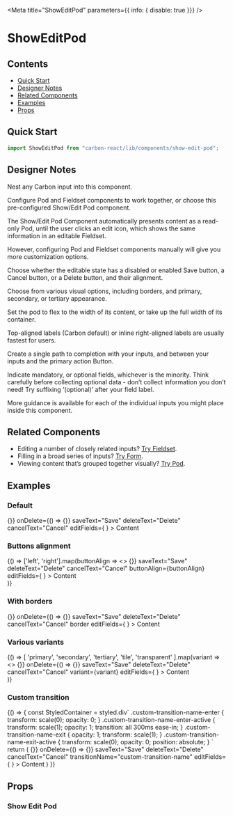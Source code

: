 
<Meta
  title="ShowEditPod"
  parameters={{ info: { disable: true }}}
/>

# ShowEditPod

## Contents
- [Quick Start](#quick-start)
- [Designer Notes](#designer-notes)
- [Related Components](#related-components)
- [Examples](#examples)
- [Props](#props)

## Quick Start
```javascript
import ShowEditPod from "carbon-react/lib/components/show-edit-pod";
```

## Designer Notes
Nest any Carbon input into this component.

Configure Pod and Fieldset components to work together, or choose this pre-configured Show/Edit Pod component.

The Show/Edit Pod Component automatically presents content as a read-only Pod, until the user clicks an edit icon, which shows the same information in an editable Fieldset.

However, configuring Pod and Fieldset components manually will give you more customization options.

Choose whether the editable state has a disabled or enabled Save button, a Cancel button, or a Delete button, and their alignment.

Choose from various visual options, including borders, and primary, secondary, or tertiary appearance.

Set the pod to flex to the width of its content, or take up the full width of its container.

Top-aligned labels (Carbon default) or inline right-aligned labels are usually fastest for users.

Create a single path to completion with your inputs, and between your inputs and the primary action Button.

Indicate mandatory, or optional fields, whichever is the minority. Think carefully before collecting optional data - don’t collect information you don’t need! Try suffixing ‘(optional)’ after your field label.

More guidance is available for each of the individual inputs you might place inside this component.

## Related Components

- Editing a number of closely related inputs? [Try Fieldset](/?path=/docs/design-system-fieldset-address-fieldset-examples--canada "Fieldset").
- Filling in a broad series of inputs? [Try Form](/?path=/docs/design-system-form--default-with-sticky-footer "Form").
- Viewing content that’s grouped together visually? [Try Pod](/?path=/docs/pod--default-story "Pod").

## Examples

### Default

<Preview>
  <Story name="default">
    <ShowEditPod
      title="Title"
      onEdit={() => {}}
      onDelete={() => {}}
      saveText="Save"
      deleteText="Delete"
      cancelText="Cancel"
      editFields={
        <Textbox
          label="Field"
          labelInline
          labelAlign='right'
        />
      }
    >
      <Content title="Content title">
        Content
      </Content>
    </ShowEditPod>
  </Story>
</Preview>

### Buttons alignment

<Preview>
  <Story name="buttons alignment">
    {() => ['left', 'right'].map(buttonAlign =>
      <>
        <ShowEditPod
          title={buttonAlign}
          editing={true}
          onDelete={() => {}}
          saveText="Save"
          deleteText="Delete"
          cancelText="Cancel"
          buttonAlign={buttonAlign}
          editFields={
            <Textbox
              label="Field"
              labelInline
              labelAlign='right'
            />
          }
        >
          <Content title="Content title">
            Content
          </Content>
        </ShowEditPod>
        <div style={{ marginBottom: 24 }}/>
      </>
    )}
  </Story>
</Preview>

### With borders

<Preview>
  <Story name="with borders">
    <ShowEditPod
      title="With borders"
      onEdit={() => {}}
      onDelete={() => {}}
      saveText="Save"
      deleteText="Delete"
      cancelText="Cancel"
      border
      editFields={
        <Textbox
          label="Field"
          labelInline
          labelAlign='right'
        />
      }
    >
      <Content title="Content title">
        Content
      </Content>
    </ShowEditPod>
  </Story>
</Preview>

### Various variants

<Preview>
  <Story name="various variants">
    {() => [
      'primary',
      'secondary',
      'tertiary',
      'tile',
      'transparent'
    ].map(variant =>
      <>
        <ShowEditPod
          title={variant}
          onEdit={() => {}}
          onDelete={() => {}}
          saveText="Save"
          deleteText="Delete"
          cancelText="Cancel"
          variant={variant}
          editFields={
            <Textbox
              label="Field"
              labelInline
              labelAlign='right'
            />
          }
        >
          <Content title="Content title">
            Content
          </Content>
        </ShowEditPod>
        <div style={{ marginBottom: 24 }}/>
      </>
    )}
  </Story>
</Preview>

### Custom transition

<Preview>
  <Story name="custom transition" parameters={{ chromatic: { disable: true }}}>
    {() => {
      const StyledContainer = styled.div`
        .custom-transition-name-enter {
          transform: scale(0);
          opacity: 0;
        }
        .custom-transition-name-enter-active {
          transform: scale(1);
          opacity: 1;
          transition: all 300ms ease-in;
        }
        .custom-transition-name-exit {
          opacity: 1;
          transform: scale(1);
        }
        .custom-transition-name-exit-active {
          transform: scale(0);
          opacity: 0;
          position: absolute;
        }
        `
      return (
        <StyledContainer>
          <ShowEditPod
            title="Title"
            onEdit={() => {}}
            onDelete={() => {}}
            saveText="Save"
            deleteText="Delete"
            cancelText="Cancel"
            transitionName="custom-transition-name"
            editFields={
              <Textbox
                label="Field"
                labelInline
                labelAlign='right'
              />
            }
          >
            <Content title="Content title">
              Content
            </Content>
          </ShowEditPod>
        </StyledContainer>
      )
    }}
  </Story>
</Preview>

## Props

### Show Edit Pod
<Props of={ShowEditPod} />